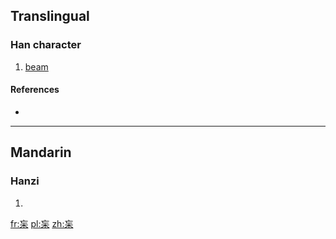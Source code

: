 ==Translingual==

===Han character===
{{Han char|rn=75|rad=木|as=03|sn=7|four=0090<sub>4</sub>|canj=卜女木 (YVD)|ids=⿱[[亡]][[木]]}}

# [[beam]]

====References====
* {{Han ref|kx=0512.020|dkj=14470|dj=0897.060|hdz=21161.110|uh=6757|ud=26455|bh=A841|bd=43073}}

----

==Mandarin==

===Hanzi===
{{cmn-hanzi|pin=[[máng]] ([[mang2]])|wg=mang<sup>2</sup>}}

# {{defn|lang=cmn|sort=木03}}

[[fr:杗]]
[[pl:杗]]
[[zh:杗]]